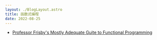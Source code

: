 ```yaml
---
layout: ./BlogLayout.astro
title: 函数式编程
date: 2022-08-25
---
```


- [Professor Frisby's Mostly Adequate Guite to Functional Programming](https://mostly-adequate.gitbook.io/mostly-adequate-guide/)
